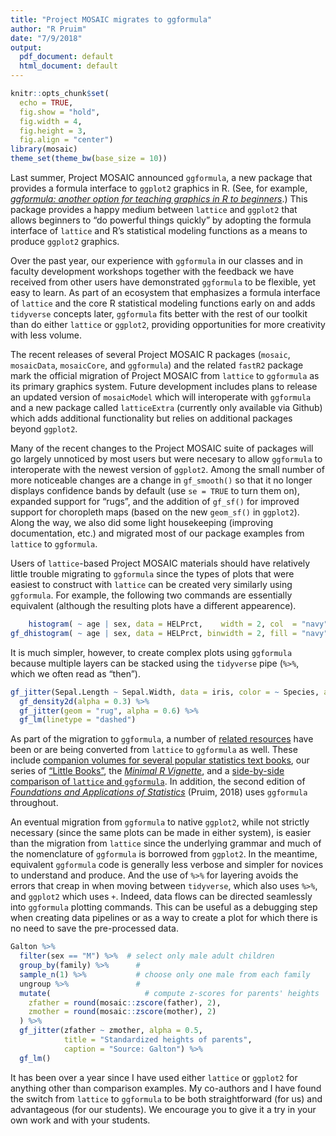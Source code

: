 ```yaml
---
title: "Project MOSAIC migrates to ggformula"
author: "R Pruim"
date: "7/9/2018"
output:
  pdf_document: default
  html_document: default
---
```


```r
knitr::opts_chunk$set(
  echo = TRUE,
  fig.show = "hold",
  fig.width = 4,
  fig.height = 3,
  fig.align = "center")
library(mosaic)
theme_set(theme_bw(base_size = 10))
```

Last summer, 
Project MOSAIC announced `ggformula`, a new package that provides a formula interface to
`ggplot2` graphics in R.
(See, for example, 
[*ggformula: another option for teaching graphics in R to beginners*](https://www.r-bloggers.com/ggformula-another-option-for-teaching-graphics-in-r-to-beginners/).)
This package provides a happy medium between `lattice` and `ggplot2` that allows
beginners to "do powerful things quickly" by adopting the formula interface of
`lattice` and R's statistical modeling functions as a means to produce `ggplot2`
graphics.

Over the past year, our experience with `ggformula` in our classes and in
faculty development workshops together with the feedback we have received from
other users have demonstrated `ggformula` to be flexible, yet easy to learn. As
part of an ecosystem that emphasizes a formula interface of `lattice` and the
core R statistical modeling functions early on and adds `tidyverse` concepts
later, `ggformula` fits better with the rest of our toolkit than do either
`lattice` or `ggplot2`, providing opportunities for more creativity with less
volume.

The recent releases of several Project MOSAIC R packages (`mosaic`,
`mosaicData`, `mosaicCore`, and `ggformula`) and the related `fastR2` package
mark the official migration of Project MOSAIC from `lattice` to `ggformula` as
its primary graphics system.  Future development includes plans to release
an updated version of `mosaicModel` which will interoperate with `ggformula`
and a new package called `latticeExtra` (currently only available via Github)
which adds additional functionality but relies on additional packages beyond `ggplot2`.


Many of the recent changes to the Project MOSAIC suite of packages will go largely
unnoticed by most users but were necesary to allow `ggformula` to interoperate
with the newest version of `ggplot2`. Among the small number of more noticeable
changes are a change in `gf_smooth()` so that it no longer displays confidence
bands by default (use `se = TRUE` to turn them on), expanded support for "rugs",
and the addition of `gf_sf()` for improved support for choropleth maps (based on
the new `geom_sf()` in `ggplot2`). Along the way, we also did some light
housekeeping (improving documentation, etc.) and migrated most of our package
examples from `lattice` to `ggformula`.

Users of `lattice`-based Project MOSAIC materials should have relatively little
trouble migrating to `ggformula` since the types of plots that were easiest to
construct with `lattice` can be created very similarly using `ggformula`.  For
example, the following two commands are essentially equivalent (although the
resulting plots have a different appearence).

```r
    histogram( ~ age | sex, data = HELPrct,    width = 2, col  = "navy")
gf_dhistogram( ~ age | sex, data = HELPrct, binwidth = 2, fill = "navy")
```

It is much simpler, however, to create complex plots using `ggformula` because
multiple layers can be stacked using the `tidyverse` pipe (`%>%`, which we
often read as "then").

```r
gf_jitter(Sepal.Length ~ Sepal.Width, data = iris, color = ~ Species, alpha = 0.6) %>%
  gf_density2d(alpha = 0.3) %>%
  gf_jitter(geom = "rug", alpha = 0.6) %>%
  gf_lm(linetype = "dashed")
```

As part of the migration to `ggformula`, a number of [related resources](https://projectmosaic.github.io/mosaic/articles/mosaic-resources.html)
have been or are being converted from `lattice` to `ggformula` as well. These
include [companion volumes for several popular statistics text books](https://projectmosaic.github.io/mosaic/articles/mosaic-resources.html#textbook-related),
our series of ["Little Books"](https://projectmosaic.github.io/mosaic/articles/mosaic-resources.html#project-mosaic-little-books), 
the [*Minimal R Vignette*](https://cran.r-project.org/web/packages/mosaic/vignettes/MinimalRgg.pdf),
and a 
[side-by-side comparison of `lattice` and `ggformula`](https://projectmosaic.github.io/mosaic/articles/ggformula-lattice.html).
In addition, the second
edition of [*Foundations and Applications of Statistics*](https://bookstore.ams.org/amstext-28/)
(Pruim, 2018) uses `ggformula` throughout.

An eventual migration from `ggformula` to native `ggplot2`, while not strictly
necessary (since the same plots can be made in either system), is easier than
the migration from `lattice` since the underlying grammar and much of the
nomenclature of `ggformula` is borrowed from `ggplot2`.  In the meantime,
equivalent `ggformula` code is generally less verbose and simpler for novices to
understand and produce.  And the use of `%>%` for layering avoids the errors
that creap in when moving between `tidyverse`, which also uses `%>%`, and
`ggplot2` which uses `+`.  Indeed, data flows can be directed seamlessly into
`ggformula` plotting commands.  This can be useful as a debugging step when
creating data pipelines or as a way to create a plot for which there is no
need to save the pre-processed data.

```r
Galton %>%
  filter(sex == "M") %>%  # select only male adult children
  group_by(family) %>%      #
  sample_n(1) %>%           # choose only one male from each family
  ungroup %>%               #
  mutate(                     # compute z-scores for parents' heights
    zfather = round(mosaic::zscore(father), 2),
    zmother = round(mosaic::zscore(mother), 2)
  ) %>% 
  gf_jitter(zfather ~ zmother, alpha = 0.5, 
            title = "Standardized heights of parents",
            caption = "Source: Galton") %>%
  gf_lm()
```


It has been over a year since I have used either `lattice` or `ggplot2` for
anything other than comparison examples. My co-authors and I have found the
switch from `lattice` to `ggformula` to be both straightforward (for us) and
advantageous (for our students). We encourage you to give it a try in your own
work and with your students.
